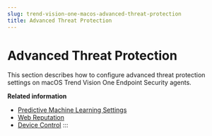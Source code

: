 ```yaml
---
slug: trend-vision-one-macos-advanced-threat-protection
title: Advanced Threat Protection
---
```

# Advanced Threat Protection

This section describes how to configure advanced threat protection settings on macOS Trend Vision One Endpoint Security agents.

**Related information**

- [Predictive Machine Learning Settings](pml-setting.mdx)
- [Web Reputation](web-reputation.mdx)
- [Device Control](device-control-mac-intro.mdx)
:::
